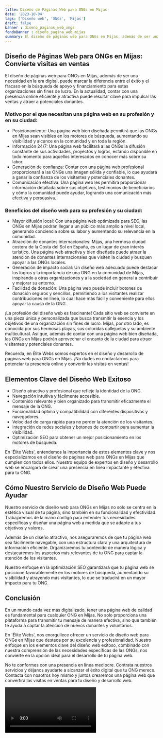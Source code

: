 ```yaml
---
title: Diseño de Páginas Web para ONGs en Mijas
date: '2023-10-04'
tags: ['Diseño web', 'ONGs', 'Mijas']
draft: false
banner : diseño_paginas_web_ongs
fondoBanner : diseño_pagina_web_mijas
summary: El diseño de páginas web para ONGs en Mijas, además de ser una necesidad en la era digital, puede marcar la diferencia entre el éxito y el fracaso en la búsqueda de apoyo y financiamiento para estas organizaciones sin fines de lucro. En la actualidad, contar con una presencia online eficiente y atractiva puede resultar clave para impulsar las ventas y atraer a potenciales donantes.
---
```


## Diseño de Páginas Web para ONGs en Mijas: Convierte visitas en ventas

El diseño de páginas web para ONGs en Mijas, además de ser una necesidad en la era digital, puede marcar la diferencia entre el éxito y el fracaso en la búsqueda de apoyo y financiamiento para estas organizaciones sin fines de lucro. En la actualidad, contar con una presencia online eficiente y atractiva puede resultar clave para impulsar las ventas y atraer a potenciales donantes.

### Motivo por el que necesitan una página web en su profesión y en su ciudad:

- Posicionamiento: Una página web bien diseñada permitirá que las ONGs en Mijas sean visibles en los motores de búsqueda, aumentando su visibilidad y alcance en la comunidad y en toda la región.
- Información 24/7: Una página web facilitará a las ONGs la difusión constante de sus actividades, proyectos y logros, estando disponible en todo momento para aquellos interesados en conocer más sobre su labor.
- Generación de confianza: Contar con una página web profesional proporcionará a las ONGs una imagen sólida y confiable, lo que ayudará a ganar la confianza de los visitantes y potenciales donantes.
- Comunicación efectiva: Una página web les permitirá proporcionar información detallada sobre sus objetivos, testimonios de beneficiarios y cómo la comunidad puede ayudar, logrando una comunicación más efectiva y persuasiva.

### Beneficios del diseño web para su profesión y su ciudad:

- Mayor difusión local: Con una página web optimizada para SEO, las ONGs en Mijas podrán llegar a un público más amplio a nivel local, generando conciencia sobre su labor y aumentando su relevancia en la comunidad.
- Atracción de donantes internacionales: Mijas, una hermosa ciudad costera de la Costa del Sol en España, es un lugar de gran interés turístico. Una página web atractiva y bien diseñada puede atraer la atención de donantes internacionales que visiten la ciudad y busquen apoyar a las ONGs locales.
- Generación de impacto social: Un diseño web adecuado puede destacar los logros y la importancia de una ONG en la comunidad de Mijas, inspirando a otras organizaciones y a la sociedad en general a contribuir y mejorar su entorno.
- Facilidad de donación: Una página web puede incluir botones de donación seguros y sencillos, permitiendo a los visitantes realizar contribuciones en línea, lo cual hace más fácil y conveniente para ellos apoyar la causa de la ONG.

¡La profesión del diseño web es fascinante! Cada sitio web se convierte en una pieza única y personalizada que busca transmitir la esencia y los objetivos de una organización sin fines de lucro. Mijas, por otro lado, es conocida por sus hermosas playas, sus coloridas callejuelas y su ambiente multicultural. Así que, además de contar con una página web bien diseñada, las ONGs en Mijas podrán aprovechar el encanto de la ciudad para atraer visitantes y potenciales donantes.

Recuerda, en Élite Webs somos expertos en el diseño y desarrollo de páginas web para ONGs en Mijas. ¡No dudes en contactarnos para potenciar tu presencia online y convertir las visitas en ventas!

<GifSeo />

<Cta />

## Elementos Clave del Diseño Web Exitoso

- Diseño atractivo y profesional que refleje la identidad de la ONG.
- Navegación intuitiva y fácilmente accesible.
- Contenido relevante y bien organizado para transmitir eficazmente el mensaje de la ONG.
- Funcionalidad óptima y compatibilidad con diferentes dispositivos y navegadores.
- Velocidad de carga rápida para no perder la atención de los visitantes.
- Integración de redes sociales y botones de compartir para aumentar la visibilidad.
- Optimización SEO para obtener un mejor posicionamiento en los motores de búsqueda.

En 'Élite Webs', entendemos la importancia de estos elementos clave y nos especializamos en el diseño de páginas web para ONGs en Mijas que cumplen con todos ellos. Nuestro equipo de expertos en diseño y desarrollo web se encargará de crear una presencia en línea impactante y efectiva para tu ONG.

## Cómo Nuestro Servicio de Diseño Web Puede Ayudar

Nuestro servicio de diseño web para ONGs en Mijas no solo se centra en la estética visual de tu página, sino también en su funcionalidad y efectividad. Trabajaremos de la mano contigo para entender tus necesidades específicas y diseñar una página web a medida que se adapte a tus objetivos y valores.

Además de un diseño atractivo, nos aseguraremos de que tu página web sea fácilmente navegable, con una estructura clara y una arquitectura de información eficiente. Organizaremos tu contenido de manera lógica y destacaremos los aspectos más relevantes de tu ONG para captar la atención de los visitantes.

Nuestro enfoque en la optimización SEO garantizará que tu página web se posicione favorablemente en los motores de búsqueda, aumentando su visibilidad y atrayendo más visitantes, lo que se traducirá en un mayor impacto para tu ONG.

## Conclusión

En un mundo cada vez más digitalizado, tener una página web de calidad es fundamental para cualquier ONG en Mijas. No solo proporciona una plataforma para transmitir tu mensaje de manera efectiva, sino que también te ayuda a captar la atención de nuevos donantes y voluntarios.

En 'Élite Webs', nos enorgullece ofrecer un servicio de diseño web para ONGs en Mijas que destaca por su excelencia y profesionalidad. Nuestro enfoque en los elementos clave del diseño web exitoso, combinado con nuestra comprensión de las necesidades específicas de las ONGs, nos convierte en la opción ideal para el desarrollo de tu página web.

No te conformes con una presencia en línea mediocre. Contrata nuestros servicios y déjanos ayudarte a alcanzar el éxito digital que tu ONG merece. Contacta con nosotros hoy mismo y juntos crearemos una página web que convertirá las visitas en ventas para tu diseño y desarrollo web.

<Video />

<CtaBot job='ONGs' city='Mijas'/>

<Gmaps query='Mijas+españa+maps' />